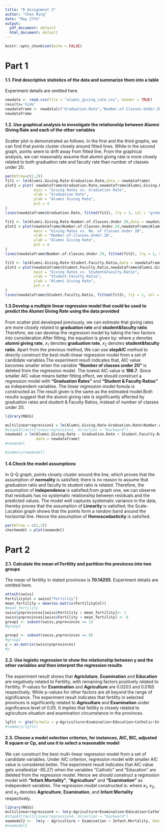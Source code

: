 ```yaml
---
title: "R Assignment 3"
author: "Chen Ming"
date: "May 27th"
output:
  pdf_document: default
  html_document: default
---
```


```r
knitr::opts_chunk$set(echo = FALSE)
```
\begin{center}
\textit{2017022002}
\end{center}
# Part 1

#### **1.1. Find descriptive statistics of the data and summarize them into a table**
Experiment details are omitted here.
```r

newdata <- read.csv(file = "alumni_giving_rate.csv", header = TRUE)
results='hide'
newdataframe <- newdata[c("Graduation.Rate","Number.of.Classes.Under.20","Student.Faculty.Ratio","Alumni.Giving.Rate")]
newdataframe
```

#### **1.2.	Use graphical analysis to investigate the relationship between Alumni Giving Rate and each of the other variables**
Scatter plot is demonstrated as follows. In the first and the third graphs, we can find that points cluster closely around fitted lines. While in the second graph, points seem to drift away from fitted line. From the graphical analysis, we can reasonably assume that alumni giving rate is more closely related to both graduation rate and faculty rate than number of classes under 20. 
```r
par(mfrow=c(2,2))
fit1 <- lm(Alumni.Giving.Rate~Graduation.Rate,data = newdataframe)
plot1 = plot( newdataframe$Graduation.Rate,newdataframe$Alumni.Giving.Rate,
             main = "Giving Rates vs. Graduation Rate",
             xlab = "Graduation Rate",
             ylab = "Alumni Giving Rate",
             pch = 4
)
lines(newdataframe$Graduation.Rate, fitted(fit1), lty = 1, col = "green")

fit2 <- lm(Alumni.Giving.Rate~Number.of.Classes.Under.20,data = newdataframe)
plot2 = plot(newdataframe$Number.of.Classes.Under.20,newdataframe$Alumni.Giving.Rate, 
             main = "Giving Rates vs. No. of Classes Under 20",
             xlab = "Number.of.Classes.Under.20",
             ylab = "Alumni Giving Rate",
             pch = 4
)
lines(newdataframe$Number.of.Classes.Under.20, fitted(fit2), lty = 1, col = "green")

fit3 <- lm(Alumni.Giving.Rate~Student.Faculty.Ratio,data = newdataframe)
plot3 = plot(newdataframe$Student.Faculty.Ratio,newdataframe$Alumni.Giving.Rate, 
             main = "Giving Rates vs. Student&Faculty.Ratio",
             xlab = "Student.Faculty.Ratio",
             ylab = "Alumni Giving Rate",
             pch = 4
)
lines(newdataframe$Student.Faculty.Ratio, fitted(fit3), lty = 1, col = "green")
```


#### **1.3.Develop a multiple linear regression model that could be used to predict the Alumni Giving Rate using the data provided**
From scatter plot developed previously, we can estimate that giving rates are more closely related to **graduation rate** and **student&faculty ratio**. Therefore, we can develop the regression model by taking the two factors into consideration.After fitting, the equation is given by:
\begin{equation}
y=-19.1063+0.7557x_{1}-1.2460x_{2}
\end{equation}
where $y$ denotes **alumni giving rate**, $x_{1}$ denotes **graduation rate**, $x_{2}$ denotes **student&faculty ratio**.
Apart from the previous method, We can use  __stepAIC__ method to directly construct the best multi-linear regression model from a set of candidate variables.The experiment result indicates that, AIC value becomes smaller when the variable **"Number of classes under 20"** is deleted from the regression model. The lowest AIC value is **196.7**. Since smaller AIC value means better fitting effect, we should construct a regression model with **"Graduation Rates"** and **"Student & Faculty Ratios"** as independent variables. The linear regression model fomula is constructed as
\begin{equation}
y=-19.1063+0.7557x_{1}-1.2460x_{2}
\end{equation}
The result given is the same as the estimated model.Both results suggest that the alumni giving rate is significantly affected by graduation rates and student & Faculty Ratios, instead of number of classes under 20.
```r

library(MASS)

multilinearregression1 = lm(Alumni.Giving.Rate~Graduation.Rate+Number.of.Classes.Under.20+ Student.Faculty.Ratio,data = newdataframe)
#stepAIC(multilinearregression1, direction = "backward")
newmodel = lm(Alumni.Giving.Rate ~ Graduation.Rate + Student.Faculty.Ratio, 
              data = newdataframe)
#newmodel

#summary(newmodel)
```

#### **1.4.Check the model assumptions**
In Q-Q graph, points closely cluster around the line, which proves that the assumption of __normality__ is satisfied; there is no reason to assume that graduation ratio and faculty to student ratio is related. Therefore, the assumption of __independence__ is satisfied;from graph one, we can observe that residuals has no systematic relationship between residuals and the predicted values. The model well captures systematic variance in the data, thereby proves that the assumption of __Linearity__ is satisfied; the Scale-Location graph shows that the points form a random band around the horizontal line. Hence the assumption of __Homoscedasticity__ is satisfied.
```R
par(mfrow = c(2,2))
chechmodel = plot(newmodel)
```

# Part 2

#### **2.1.	Calculate the mean of Fertility and partition the provinces into two groups**
The mean of fertility in stated provinces is **70.14255**. Experiment details are omitted here.
```r
attach(swiss)
FertilityCol = swiss["Fertility"]
mean_fertility = mean(as.matrix(FertilityCol))
#mean_fertility
swiss$ynprovinces[swiss$Fertility > mean_fertility]<- 1
swiss$ynprovinces[swiss$Fertility < mean_fertility] <- 0
group1 <- subset(swiss,ynprovinces == 1)
#group1

group2 <- subset(swiss,ynprovinces == 0)
#group2
y = as.matrix(swiss$ynprovinces)
#y
```

#### **2.2.	Use logistic regression to show the relationship between y and the other variables and then interpret the regression results**
The experiment result shows that **Agricluture**, **Examination** and **Education** are negatively related to Fertility, with remaining factors positively related to Fertility. P-values for **Examination** and **Agriculture** are 0.0203 and 0.0165 respectively. While p-values for other factors are all beyond the range of significance. The experiment result indicates that fertility in selected provinces is significantly related to __Agriculture__ and __Examination__ under significance level of 0.05. It implies that fetility is closely related to agriculture situation and examination circumstance in the provinces.

```r
lgfit <- glm(formula = y~Agriculture+Examination+Education+Catholic+Infant.Mortality, family = binomial(),data = swiss)
#summary(lgfit)
```

#### **2.3.	Choose a model selection criterion, for instances, AIC, BIC, adjusted R square or Cp, and use it to select a reasonable model**
We can construct the best multi-linear regression model from a set of candidate variables. Under AIC criterion, regression model with smaller AIC value is considered better. The experiment result indicates that AIC value gets smallest(at -85.27) when the variables "Catholic" and "Education" are deleted from the regression model. Hence we should construct a regression model with __"Infant.Mortality"__, __"Agriculture"__ and __"Examination"__ as independent variables. The regression model constructed is:
\begin{equation}
y = 1.05056-0.00811x_{1}-0.05017x_{2}+0.03501x_{3}
\end{equation}
where $x_{1}$, $x_{2}$, and $x_{3}$ denotes **Agriculture**, **Examination**, and **Infant Mortality** respectively. 
```r
library(MASS)
multilinearregression4 <- lm(y~Agriculture+Examination+Education+Catholic+Infant.Mortality, data = swiss)
#stepAIC(multilinearregression4, direction = "backward")
newmodel2 <-  lm(y ~ Agriculture + Examination + Infant.Mortality, data = swiss)
#newmodel2    
```
